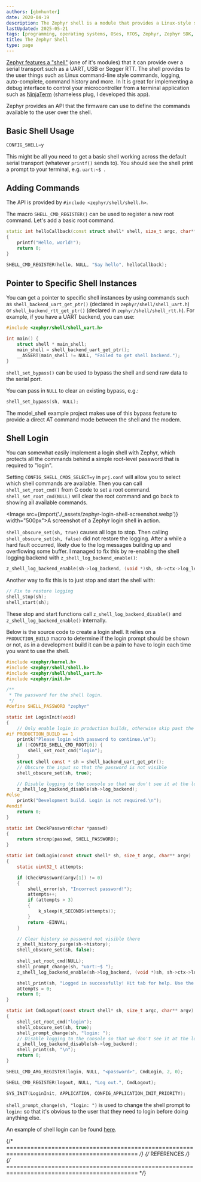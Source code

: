 ```yaml
---
authors: [gbmhunter]
date: 2020-04-19
description: The Zephyr shell is a module that provides a Linux-style shell interface over a serial transport (such as UART, USB or Segger RTT).
lastUpdated: 2025-05-21
tags: [programming, operating systems, OSes, RTOS, Zephyr, Zephyr SDK, shell, UART, USB, RTT, serial, terminals]
title: The Zephyr Shell
type: page
---
```


[Zephyr features a "shell"](https://docs.zephyrproject.org/latest/services/shell/index.html) (one of it's modules) that it can provide over a serial transport such as a UART, USB or Segger RTT. The shell provides to the user things such as Linux command-line style commands, logging, auto-complete, command history and more. In  It is great for implementing a debug interface to control your microcontroller from a terminal application such as [NinjaTerm](https://ninjaterm.mbedded.ninja/) (shameless plug, I developed this app).

Zephyr provides an API that the firmware can use to define the commands available to the user over the shell.

## Basic Shell Usage

```python
CONFIG_SHELL=y
```

This might be all you need to get a basic shell working across the default serial transport (whatever `printf()` sends to). You should see the shell print a prompt to your terminal, e.g. `uart:~$ `.

## Adding Commands

The API is provided by `#include <zephyr/shell/shell.h>`.

The macro `SHELL_CMD_REGISTER()` can be used to register a new root command. Let's add a basic root command.

```c++
static int helloCallback(const struct shell* shell, size_t argc, char** argv)
{
    printf("Hello, world!");
    return 0;
}

SHELL_CMD_REGISTER(hello, NULL, "Say hello", helloCallback);
```

## Pointer to Specific Shell Instances

You can get a pointer to specific shell instances by using commands such as `shell_backend_uart_get_ptr()` (declared in `zephyr/shell/shell_uart.h`) or `shell_backend_rtt_get_ptr()` (declared in `zephyr/shell/shell_rtt.h`). For example, if you have a UART backend, you can use:

```c
#include <zephyr/shell/shell_uart.h>

int main() {
    struct shell * main_shell;
    main_shell = shell_backend_uart_get_ptr();
    __ASSERT(main_shell != NULL, "Failed to get shell backend.");
}
```

`shell_set_bypass()` can be used to bypass the shell and send raw data to the serial port.

You can pass in `NULL` to clear an existing bypass, e.g.:

```c
shell_set_bypass(sh, NULL);
```

The model_shell example project makes use of this bypass feature to provide a direct AT command mode between the shell and the modem.

## Shell Login

You can somewhat easily implement a login shell with Zephyr, which protects all the commands behind a simple root-level password that is required to "login".

Setting `CONFIG_SHELL_CMDS_SELECT=y` in `prj.conf` will allow you to select which shell commands are available. Then you can call `shell_set_root_cmd()` from C code to set a root command. `shell_set_root_cmd(NULL)` will clear the root command and go back to showing all available commands.

<Image src={import('./_assets/zephyr-login-shell-screenshot.webp')} width="500px">A screenshot of a Zephyr login shell in action.</Image>

`shell_obscure_set(sh, true)` causes all logs to stop. Then calling `shell_obscure_set(sh, false)` did not restore the logging. After a while a hard fault occurred, likely due to the log messages building up and overflowing some buffer. I managed to fix this by re-enabling the shell logging backend with `z_shell_log_backend_enable()`:

```c
z_shell_log_backend_enable(sh->log_backend, (void *)sh, sh->ctx->log_level);
```

Another way to fix this is to just stop and start the shell with:

```c
// Fix to restore logging
shell_stop(sh);
shell_start(sh);
```

These stop and start functions call `z_shell_log_backend_disable()` and `z_shell_log_backend_enable()` internally.

Below is the source code to create a login shell. It relies on a `PRODUCTION_BUILD` macro to determine if the login prompt should be shown or not, as in a development build it can be a pain to have to login each time you want to use the shell.

```c title="LoginCmd.c"
#include <zephyr/kernel.h>
#include <zephyr/shell/shell.h>
#include <zephyr/shell/shell_uart.h>
#include <zephyr/init.h>

/**
 * The password for the shell login.
 */
#define SHELL_PASSWORD "zephyr"

static int LoginInit(void)
{
    // Only enable login in production builds, otherwise skip past the login prompt
#if PRODUCTION_BUILD == 1
    printk("Please login with password to continue.\n");
    if (!CONFIG_SHELL_CMD_ROOT[0]) {
        shell_set_root_cmd("login");
    }
    struct shell const * sh = shell_backend_uart_get_ptr();
    // Obscure the input so that the password is not visible
    shell_obscure_set(sh, true);

    // Disable logging to the console so that we don't see it at the login prompt
    z_shell_log_backend_disable(sh->log_backend);
#else
    printk("Development build. Login is not required.\n");
#endif
    return 0;
}

static int CheckPassword(char *passwd)
{
    return strcmp(passwd, SHELL_PASSWORD);
}

static int CmdLogin(const struct shell* sh, size_t argc, char** argv)
{
    static uint32_t attempts;

    if (CheckPassword(argv[1]) != 0)
    {
        shell_error(sh, "Incorrect password!");
        attempts++;
        if (attempts > 3)
        {
            k_sleep(K_SECONDS(attempts));
        }
        return -EINVAL;
    }

    // Clear history so password not visible there
    z_shell_history_purge(sh->history);
    shell_obscure_set(sh, false);
    
    shell_set_root_cmd(NULL);
    shell_prompt_change(sh, "uart:~$ ");
    z_shell_log_backend_enable(sh->log_backend, (void *)sh, sh->ctx->log_level);

    shell_print(sh, "Logged in successfully! Hit tab for help. Use the command \"logout\" to log back out.\n");
    attempts = 0;
    return 0;
}

static int CmdLogout(const struct shell* sh, size_t argc, char** argv)
{
    shell_set_root_cmd("login");
    shell_obscure_set(sh, true);
    shell_prompt_change(sh, "login: ");
    // Disable logging to the console so that we don't see it at the login prompt
    z_shell_log_backend_disable(sh->log_backend);
    shell_print(sh, "\n");
    return 0;
}

SHELL_CMD_ARG_REGISTER(login, NULL, "<password>", CmdLogin, 2, 0);

SHELL_CMD_REGISTER(logout, NULL, "Log out.", CmdLogout);

SYS_INIT(LoginInit, APPLICATION, CONFIG_APPLICATION_INIT_PRIORITY);
```

`shell_prompt_change(sh, "login: ")` is used to change the shell prompt to `login:` so that it's obvious to the user that they need to login before doing anything else.

An example of shell login can be found [here](https://github.com/zephyrproject-rtos/zephyr/blob/main/samples/subsys/shell/shell_module/prj_login.conf).

{/* ============================================================================================ */}
{/* REFERENCES */}
{/* ============================================================================================ */}
